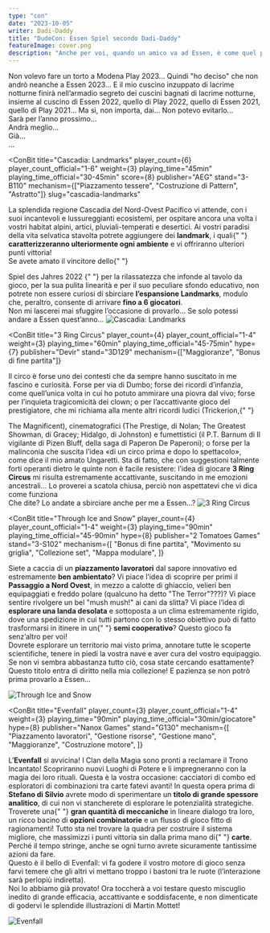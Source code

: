 ```yaml
---
type: "con"
date: "2023-10-05"
writer: Dadi-Daddy
title: "DudeCon: Essen Spiel secondo Dadi-Daddy"
featureImage: cover.png
description: "Anche per voi, quando un amico va ad Essen, è come quel parente che va all’Ikea…? Ehi Tia, mi porti un Frügebürg?"
---
```


<FundingIntro>
  Non volevo fare un torto a Modena Play 2023… Quindi "ho deciso" che non andrò
  neanche a Essen 2023... E il mio cuscino inzuppato di lacrime notturne finirà
  nell’armadio segreto dei cuscini bagnati di lacrime notturne, insieme al
  cuscino di Essen 2022, quello di Play 2022, quello di Essen 2021, quello di
  Play 2021… Ma sì, non importa, dai… Non potevo evitarlo…
  <br />
  Sarà per l’anno prossimo…
  <br />
  Andrà meglio…
  <br />
  Già…
  <br />
  ...
</FundingIntro>

<ConBit
  title="Cascadia: Landmarks"
  player_count={6}
  player_count_official="1-6"
  weight={3}
  playing_time="45min"
  playing_time_official="30-45min"
  score={8}
  publisher="AEG"
  stand="3-B110"
  mechanism={["Piazzamento tessere", "Costruzione di Pattern", "Astratto"]}
  slug="cascadia-landmarks"
>
  La splendida regione <Link to="/reviews/cascadia">Cascadia</Link> del
  Nord-Ovest Pacifico vi attende, con i suoi incantevoli e lussureggianti
  ecosistemi, per ospitare ancora una volta i vostri habitat alpini, artici,
  pluviali-temperati e desertici. Ai vostri paradisi della vita selvatica
  stavolta potrete aggiungere dei <strong>landmark</strong>, i quali{" "}
  <strong>caratterizzeranno ulteriormente ogni ambiente</strong> e vi offriranno
  ulteriori punti vittoria!
  <br />
  Se avete amato il vincitore dello{" "}
  <Link to="/advisor/spiel-des-jahres-vecchi-e-nuovi/">
    Spiel des Jahres 2022
  </Link>{" "}
  per la rilassatezza che infonde al tavolo da gioco, per la sua pulita
  linearità e per il suo peculiare sfondo educativo, non potrete non essere
  curiosi di sbirciare <strong>l’espansione Landmarks</strong>, modulo che,
  peraltro, consente di arrivare <strong>fino a 6 giocatori</strong>.<br />
  Non mi lascerei mai sfuggire l’occasione di provarlo… Se solo potessi andare a
  Essen quest’anno...
</ConBit>

<img src="cascadia-landmark.jpg?t=1" alt="Cascadia: Landmarks" />

<ConBit
  title="3 Ring Circus"
  player_count={4}
  player_count_official="1-4"
  weight={3}
  playing_time="60min"
  playing_time_official="45-75min"
  hype={7}
  publisher="Devir"
  stand="3D129"
  mechanism={["Maggioranze", "Bonus di fine partita"]}
>
  Il circo è forse uno dei contesti che da sempre hanno suscitato in me fascino
  e curiosità. Forse per via di Dumbo; forse dei ricordi d’infanzia, come
  quell’unica volta in cui ho potuto ammirare una piovra dal vivo; forse per
  l’inquieta tragicomicità dei clown; o per l’accattivante gioco del
  prestigiatore, che mi richiama alla mente altri ricordi ludici (Trickerion,{" "}
  <Link to="/reviews/the-magnificient">The Magnificent</Link>), cinematografici
  (The Prestige, di Nolan; The Greatest Showman, di Gracey; Hidalgo, di
  Johnston) e fumettistici (il P.T. Barnum di Il vigilante di Pizen Bluff, della
  saga di Paperon De Paperoni); o forse per la malinconia che suscita l’idea «di
  un circo prima e dopo lo spettacolo», come dice il mio amato Ungaretti. Sta di
  fatto, che con suggestioni talmente forti operanti dietro le quinte non è
  facile resistere: l’idea di giocare <strong>3 Ring Circus</strong> mi risulta
  estremamente accattivante, suscitando in me emozioni ancestrali… Lo proverei a
  scatola chiusa, perciò non aspettatevi che vi dica come funziona <br />
  Che dite? Lo andate a sbirciare anche per me a Essen…?
</ConBit>

<img src="3-ring-circus.jpg?t=1" alt="3 Ring Circus" />

<ConBit
  title="Through Ice and Snow"
  player_count={4}
  player_count_official="1-4"
  weight={3}
  playing_time="90min"
  playing_time_official="45-90min"
  hype={8}
  publisher="2 Tomatoes Games"
  stand="3-S102"
  mechanism={[
    "Bonus di fine partita",
    "Movimento su griglia",
    "Collezione set",
    "Mappa modulare",
  ]}
>
  Siete a caccia di un <strong>piazzamento lavoratori</strong> dal sapore
  innovativo ed estremamente <strong>ben ambientato</strong>? Vi piace l’idea di
  scoprire per primi il <strong>Passaggio a Nord Ovest</strong>, in mezzo a
  calotte di ghiaccio, velieri ben equipaggiati e freddo polare (qualcuno ha
  detto "The Terror"???)? Vi piace sentire rivolgere un bel "mush mush!" ai cani
  da slitta? Vi piace l’idea di <strong>esplorare una landa desolata</strong> e
  sottoposta a un clima estremamente rigido, dove una spedizione in cui tutti
  partono con lo stesso obiettivo può di fatto trasformarsi in itinere in un{" "}
  <strong>semi cooperativo</strong>? Questo gioco fa senz’altro per voi!
  <br />
  Dovrete esplorare un territorio mai visto prima, annotare tutte le scoperte
  scientifiche, tenere in piedi la vostra nave e aver cura del vostro
  equipaggio.
  <br />
  Se non vi sembra abbastanza tutto ciò, cosa state cercando esattamente?
  <br />
  Questo titolo entra di diritto nella mia collezione! E pazienza se non potrò
  prima provarlo a Essen…
</ConBit>

<img src="through-the-ice-and-snow.jpg?t=1" alt="Through Ice and Snow" />

<ConBit
  title="Evenfall"
  player_count={3}
  player_count_official="1-4"
  weight={3}
  playing_time="90min"
  playing_time_official="30min/giocatore"
  hype={8}
  publisher="Nanox Games"
  stand="G130"
  mechanism={[
    "Piazzamento lavoratori",
    "Gestione risorse",
    "Gestione mano",
    "Maggioranze",
    "Costruzione motore",
  ]}
>
  L’<strong>Evenfall</strong> si avvicina! I Clan della Magia sono pronti a
  reclamare il Trono Incantato! Scopriranno nuovi Luoghi di Potere e li
  impregneranno con la magia dei loro rituali. Questa è la vostra occasione:
  cacciatori di combo ed esploratori di combinazioni tra carte fatevi avanti! In
  questa opera prima di <strong>Stefano di Silvio</strong> avrete modo di
  sperimentare un <strong>titolo di grande spessore analitico</strong>, di cui
  non vi stancherete di esplorare le potenzialità strategiche. Troverete una{" "}
  <strong>gran quantità di meccaniche</strong> in lineare dialogo tra loro, un
  ricco bacino di <strong>opzioni combinatorie</strong> e un flusso di gioco
  fitto di ragionamenti! Tutto sta nel trovare la quadra per costruire il
  sistema migliore, che massimizzi i punti vittoria sin dalla prima mano di{" "}
  <strong>carte</strong>. Perché il tempo stringe, anche se ogni turno avrete
  sicuramente tantissime azioni da fare.
  <br />
  Questo è il bello di <Link to="/reviews/evenfall">Evenfall</Link>: vi fa
  godere il vostro motore di gioco senza farvi temere che gli altri vi mettano
  troppo i bastoni tra le ruote (l’interazione sarà perlopiù indiretta).
  <br />
  Noi lo abbiamo già provato! Ora toccherà a voi testare questo miscuglio
  inedito di grande efficacia, accattivante e soddisfacente, e non dimenticate
  di godervi le splendide illustrazioni di Martin Mottet!
</ConBit>

<img src="evenfall.jpg?t=1" alt="Evenfall" />

